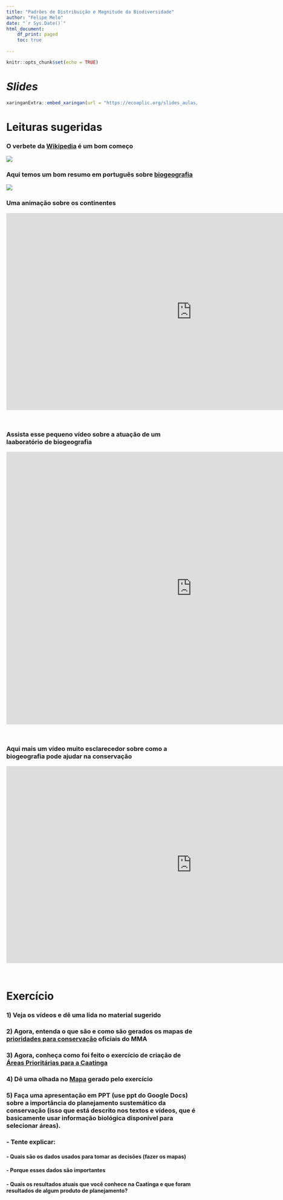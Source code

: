 ```yaml
---
title: "Padrões de Distribuição e Magnitude da Biodiversidade"
author: "Felipe Melo"
date: "`r Sys.Date()`"
html_document:
    df_print: paged
    toc: true
    
---
```


```r
knitr::opts_chunk$set(echo = TRUE)
```

# *Slides* 

```r
xaringanExtra::embed_xaringan(url = "https://ecoaplic.org/slides_aulas/eco_geral2/aula2_magnitude.html#1", ratio = "16:9")

```

# Leituras sugeridas

### O verbete da [Wikipedia](https://pt.wikipedia.org/wiki/Biogeografia) é um bom começo

![](https://upload.wikimedia.org/wikipedia/commons/2/27/Biogeography.jpg)

### Aqui temos um bom resumo em português sobre [biogeografia](http://portal.virtual.ufpb.br/biologia/novo_site/Biblioteca/Livro_1/4-Fundamentos_de_Sistematica_e_Biogeografia.pdf)


![](https://media.giphy.com/media/Wt20MEHeDKkt9GsRXo/giphy.gif)

### Uma animação sobre os continentes


<iframe width="980" height="520" src="https://www.youtube.com/embed/BKGv740PwB0" title="YouTube video player" frameborder="0" allow="accelerometer; autoplay; clipboard-write; encrypted-media; gyroscope; picture-in-picture" allowfullscreen></iframe>

<br>

### Assista esse pequeno vídeo sobre a atuação de um laaboratório de biogeografia


<iframe width="980" height="720" src="https://www.youtube.com/embed/BiG7UqaMIYQ" title="YouTube video player" frameborder="0" allow="accelerometer; autoplay; clipboard-write; encrypted-media; gyroscope; picture-in-picture" allowfullscreen></iframe>

<br>

### Aqui mais um vídeo **muito** esclarecedor sobre como a biogeografia pode ajudar na conservação


<iframe width="980" height="520" src="https://www.youtube.com/embed/s3gsP5HzwdI" title="YouTube video player" frameborder="0" allow="accelerometer; autoplay; clipboard-write; encrypted-media; gyroscope; picture-in-picture" allowfullscreen></iframe>

<br>

# Exercício

### 1) Veja os vídeos e dê uma lida no material sugerido

### 2) Agora, entenda o que são e como são gerados os mapas de [**prioridades para conservação**](http://areasprioritarias.mma.gov.br/metodologia) oficiais do MMA

### 3) Agora, conheça como foi feito o exercício de criação de [Áreas Prioritárias para a Caatinga](http://cienciaecultura.bvs.br/scielo.php?script=sci_arttext&pid=S0009-67252018000400013)

### 4) Dê uma olhada no [Mapa](http://areasprioritarias.mma.gov.br/images/mapas/mapaBioamas/Caatinga.bmp) gerado pelo exercício

### 5) Faça uma apresentação em PPT (use ppt do Google Docs) sobre a importância do planejamento sustemático da conservação (isso que está descrito nos textos e vídeos, que é basicamente usar informação biológica disponível para selecionar áreas). 
### - Tente explicar:
#### - Quais são os dados usados para tomar as decisões (fazer os mapas)
#### - Porque esses dados são importantes
#### - Quais os resultados atuais que você conhece na Caatinga e que foram resultados de algum produto de planejamento?
